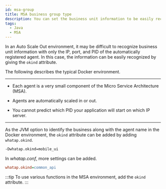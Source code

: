 ```yaml
---
id: msa-group
title: MSA business group type
description: You can set the business unit information to be easily recognized by giving the okind attribute to the Java agent.
tags:
  - Java
  - MSA
---
```


In an Auto Scale Out environment, it may be difficult to recognize business unit information with only the IP, port, and PID of the automatically registered agent. In this case, the information can be easily recognized by giving the `okind` attribute.

The following describes the typical Docker environment.

* * *

-   Each agent is a very small component of the Micro Service Architecture (MSA).

-   Agents are automatically scaled in or out.

-   You cannot predict which PID your application will start on which IP server.

* * *

As the JVM option to identify the business along with the agent name in the Docker environment, the `okind` attribute can be added by adding `whatap.okind`.

```bash title='JAVA_OPTS'
-Dwhatap.okind=mobile_ui
```

In _whatap.conf_, more settings can be added.

```ini title='whatap.conf'
whatap.okind=common_api
```

:::tip
To use various functions in the MSA environment, add the `okind` attribute.
:::
